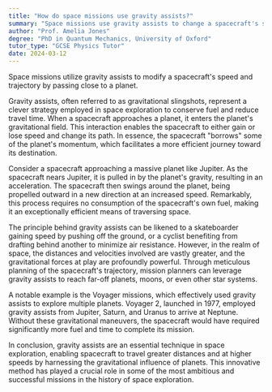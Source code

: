 ```yaml
---
title: "How do space missions use gravity assists?"
summary: "Space missions use gravity assists to change a spacecraft's speed and direction by passing close to a planet."
author: "Prof. Amelia Jones"
degree: "PhD in Quantum Mechanics, University of Oxford"
tutor_type: "GCSE Physics Tutor"
date: 2024-03-12
---
```


Space missions utilize gravity assists to modify a spacecraft's speed and trajectory by passing close to a planet.

Gravity assists, often referred to as gravitational slingshots, represent a clever strategy employed in space exploration to conserve fuel and reduce travel time. When a spacecraft approaches a planet, it enters the planet's gravitational field. This interaction enables the spacecraft to either gain or lose speed and change its path. In essence, the spacecraft "borrows" some of the planet's momentum, which facilitates a more efficient journey toward its destination.

Consider a spacecraft approaching a massive planet like Jupiter. As the spacecraft nears Jupiter, it is pulled in by the planet's gravity, resulting in an acceleration. The spacecraft then swings around the planet, being propelled outward in a new direction at an increased speed. Remarkably, this process requires no consumption of the spacecraft's own fuel, making it an exceptionally efficient means of traversing space.

The principle behind gravity assists can be likened to a skateboarder gaining speed by pushing off the ground, or a cyclist benefiting from drafting behind another to minimize air resistance. However, in the realm of space, the distances and velocities involved are vastly greater, and the gravitational forces at play are profoundly powerful. Through meticulous planning of the spacecraft's trajectory, mission planners can leverage gravity assists to reach far-off planets, moons, or even other star systems.

A notable example is the Voyager missions, which effectively used gravity assists to explore multiple planets. Voyager 2, launched in 1977, employed gravity assists from Jupiter, Saturn, and Uranus to arrive at Neptune. Without these gravitational maneuvers, the spacecraft would have required significantly more fuel and time to complete its mission.

In conclusion, gravity assists are an essential technique in space exploration, enabling spacecraft to travel greater distances and at higher speeds by harnessing the gravitational influence of planets. This innovative method has played a crucial role in some of the most ambitious and successful missions in the history of space exploration.
    
